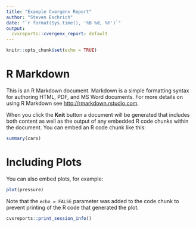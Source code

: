 ```yaml
---
title: "Example Cvergenx Report"
author: "Steven Eschrich"
date: "`r format(Sys.time(), '%B %d, %Y')`"
output:
  cvxreports::cvergenx_report: default
---
```


\newpage

```r
knitr::opts_chunk$set(echo = TRUE)
```


# R Markdown

This is an R Markdown document. Markdown is a simple formatting syntax for authoring HTML, PDF, and MS Word documents. For more details on using R Markdown see <http://rmarkdown.rstudio.com>.

When you click the **Knit** button a document will be generated that includes both content as well as the output of any embedded R code chunks within the document. You can embed an R code chunk like this:

```r
summary(cars)
```

# Including Plots

You can also embed plots, for example:

```r
plot(pressure)
```

Note that the `echo = FALSE` parameter was added to the code chunk to prevent printing of the R code that generated the plot.


```r
cvxreports::print_session_info()
```


